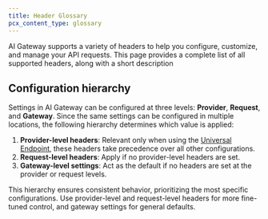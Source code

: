 ```yaml
---
title: Header Glossary
pcx_content_type: glossary
---
```



AI Gateway supports a variety of headers to help you configure, customize, and manage your API requests. This page provides a complete list of all supported headers, along with a short description

<Glossary product="ai-gateway" />

## Configuration hierarchy

Settings in AI Gateway can be configured at three levels: **Provider**, **Request**, and **Gateway**. Since the same settings can be configured in multiple locations, the following hierarchy determines which value is applied:

1. **Provider-level headers**:
   Relevant only when using the [Universal Endpoint](/ai-gateway/providers/universal/), these headers take precedence over all other configurations.
2. **Request-level headers**:
   Apply if no provider-level headers are set.
3. **Gateway-level settings**:
   Act as the default if no headers are set at the provider or request levels.

This hierarchy ensures consistent behavior, prioritizing the most specific configurations. Use provider-level and request-level headers for more fine-tuned control, and gateway settings for general defaults.
